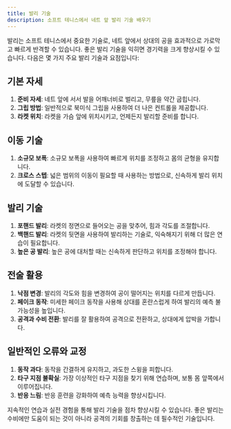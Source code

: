 ```yaml
---
title: 발리 기술
description: 소프트 테니스에서 네트 앞 발리 기술 배우기
---
```


발리는 소프트 테니스에서 중요한 기술로, 네트 앞에서 상대의 공을 효과적으로 가로막고 빠르게 반격할 수 있습니다. 좋은 발리 기술을 익히면 경기력을 크게 향상시킬 수 있습니다. 다음은 몇 가지 주요 발리 기술과 요점입니다:

## 기본 자세

1. **준비 자세**: 네트 앞에 서서 발을 어깨너비로 벌리고, 무릎을 약간 굽힙니다.
2. **그립 방법**: 일반적으로 북미식 그립을 사용하여 더 나은 컨트롤을 제공합니다.
3. **라켓 위치**: 라켓을 가슴 앞에 위치시키고, 언제든지 발리할 준비를 합니다.

## 이동 기술

1. **소규모 보폭**: 소규모 보폭을 사용하여 빠르게 위치를 조정하고 몸의 균형을 유지합니다.
2. **크로스 스텝**: 넓은 범위의 이동이 필요할 때 사용하는 방법으로, 신속하게 발리 위치에 도달할 수 있습니다.

## 발리 기술

1. **포핸드 발리**: 라켓의 정면으로 들어오는 공을 맞추어, 힘과 각도를 조절합니다.
2. **백핸드 발리**: 라켓의 뒷면을 사용하여 발리하는 기술로, 익숙해지기 위해 더 많은 연습이 필요합니다.
3. **높은 공 발리**: 높은 공에 대처할 때는 신속하게 판단하고 위치를 조정해야 합니다.

## 전술 활용

1. **낙점 변경**: 발리의 각도와 힘을 변경하여 공이 떨어지는 위치를 다르게 만듭니다.
2. **페이크 동작**: 미세한 페이크 동작을 사용해 상대를 혼란스럽게 하여 발리의 예측 불가능성을 높입니다.
3. **공격과 수비 전환**: 발리를 잘 활용하여 공격으로 전환하고, 상대에게 압박을 가합니다.

## 일반적인 오류와 교정

1. **동작 과다**: 동작을 간결하게 유지하고, 과도한 스윙을 피합니다.
2. **타구 지점 불확실**: 가장 이상적인 타구 지점을 찾기 위해 연습하며, 보통 몸 앞쪽에서 이루어집니다.
3. **반응 느림**: 반응 훈련을 강화하여 예측 능력을 향상시킵니다.

지속적인 연습과 실전 경험을 통해 발리 기술을 점차 향상시킬 수 있습니다. 좋은 발리는 수비에만 도움이 되는 것이 아니라 공격의 기회를 창출하는 데 필수적인 기술입니다.